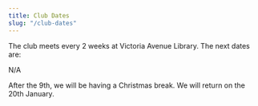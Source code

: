 ```yaml
---
title: Club Dates
slug: "/club-dates"
---
```


The club meets every 2 weeks at Victoria Avenue Library. The next dates are:

N/A

<!--- On a French Trip today so can't go to code Club, sorry -->

After the 9th, we will be having a Christmas break. We will return on the 20th January.